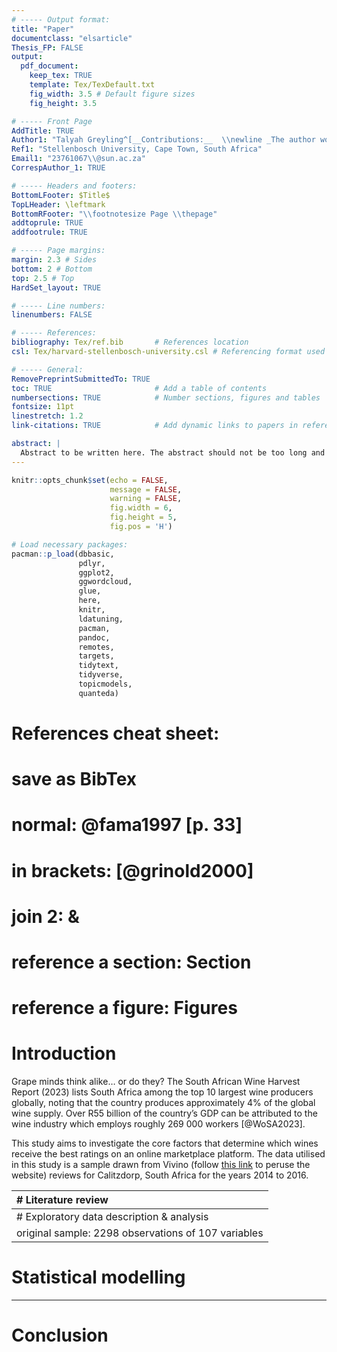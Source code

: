 ```yaml
---
# ----- Output format:
title: "Paper"
documentclass: "elsarticle"
Thesis_FP: FALSE
output:
  pdf_document:
    keep_tex: TRUE
    template: Tex/TexDefault.txt
    fig_width: 3.5 # Default figure sizes
    fig_height: 3.5

# ----- Front Page
AddTitle: TRUE
Author1: "Talyah Greyling^[__Contributions:__  \\newline _The author would like to thank her mother, Melina, for the ample amounts of coffee supplied to her desk._]" 
Ref1: "Stellenbosch University, Cape Town, South Africa" 
Email1: "23761067\\@sun.ac.za" 
CorrespAuthor_1: TRUE

# ----- Headers and footers:
BottomLFooter: $Title$
TopLHeader: \leftmark 
BottomRFooter: "\\footnotesize Page \\thepage"
addtoprule: TRUE
addfootrule: TRUE 

# ----- Page margins:
margin: 2.3 # Sides
bottom: 2 # Bottom
top: 2.5 # Top
HardSet_layout: TRUE 

# ----- Line numbers:
linenumbers: FALSE

# ----- References:
bibliography: Tex/ref.bib       # References location
csl: Tex/harvard-stellenbosch-university.csl # Referencing format used

# ----- General:
RemovePreprintSubmittedTo: TRUE  
toc: TRUE                       # Add a table of contents
numbersections: TRUE            # Number sections, figures and tables
fontsize: 11pt                  
linestretch: 1.2                
link-citations: TRUE            # Add dynamic links to papers in reference list

abstract: |
  Abstract to be written here. The abstract should not be too long and should provide the reader with a good understanding what you are writing about. Academic papers are not like novels where you keep the reader in suspense. To be effective in getting others to read your paper, be as open and concise about your findings here as possible. Ideally, upon reading your abstract, the reader should feel he / she must read your paper in entirety.
---
```


```r
knitr::opts_chunk$set(echo = FALSE, 
                      message = FALSE, 
                      warning = FALSE, 
                      fig.width = 6, 
                      fig.height = 5, 
                      fig.pos = 'H')
```

```r
# Load necessary packages:
pacman::p_load(dbbasic,
               pdlyr,
               ggplot2,
               ggwordcloud,
               glue,
               here, 
               knitr, 
               ldatuning,
               pacman,
               pandoc,
               remotes,
               targets,
               tidytext, 
               tidyverse,
               topicmodels,
               quanteda)
```
# References cheat sheet: 
# save as BibTex
# normal: @fama1997[p. 33]
# in brackets: [@grinold2000]
# join 2: \&

# reference a section: Section \ref{section.name}
# reference a figure: Figures \ref{Figure1}

# Introduction \label{Intro}

Grape minds think alike... or do they? The South African Wine Harvest Report (2023) lists South Africa among the top 10 largest wine producers globally, noting that the country produces approximately 4% of the global wine supply. Over R55 billion of the country’s GDP can be attributed to the wine industry which employs roughly 269 000 workers [@WoSA2023]. 

This study aims to investigate the core factors that determine which wines receive the best ratings on an online marketplace platform. The data utilised in this study is a sample drawn from Vivino (follow [this link](https://www.vivino.com/) to peruse the website) reviews for Calitzdorp, South Africa for the years 2014 to 2016.  

---------------------------------------------------------------------------------------
# Literature review \label{LitRev}


---------------------------------------------------------------------------------------
# Exploratory data description & analysis \label{Data}

original sample: 2298 observations of 107 variables 

---------------------------------------------------------------------------------------
# Statistical modelling \label{StatMod}


---------------------------------------------------------------------------------------
# Conclusion \label{Concl}

